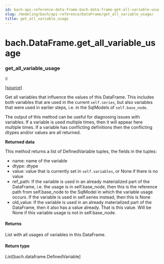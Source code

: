 ```yaml
---
id: bach-api-reference-data-frame-bach-data-frame-get-all-variable-usage
slug: /modeling/bach/api-reference/DataFrame/get_all_variable_usage/
title: get_all_variable_usage
---
```


# bach.DataFrame.get_all_variable_usage

<div className="method">

### <span className="name">get_all_variable_usage</span>

<small className="parameter-list">()</small>


&#8203;<span className="view-source">[[source]](https://github.com/objectiv/objectiv-analytics/blob/main/bach/bach/dataframe.py)</span>

<div className="content">

Get all variables that influence the values of this DataFrame.
This includes both variables that are used in the current `self.series`, but also variables that
were used in earlier steps, i.e. in the SqlModels of `self.base_node`.

The output of this method can be useful for diagnosing issues with variables. If a variable is used
multiple times, then it will appear here multiple times. If a variable has conflicting definitions
then the conflicting dtypes and/or values are all returned.

**Returned data**

This method returns a list of DefinedVariable tuples, the fields in the tuples:

* name: name of the variable
* dtype: dtype
* value: value that is currently set in `self.variables`, or None if there is no value
* ref_path: If the variable is used in an already materialized part of the DataFrame, i.e.
the usage is in self.base_node, then this is the reference path from self.base_node to the
SqlModel in which the variable usage occurs. If the variable is used in self.series instead,
then this is None
* old_value: If the variable is used in an already materialized part of the DataFrame, then it
also has a value already. That is this value. Will be None if this variable usage is not in
self.base_node.


#### Returns

List with all usages of variables in this DataFrame.



#### Return type

*List*[bach.dataframe.DefinedVariable]



</div>


</div>
